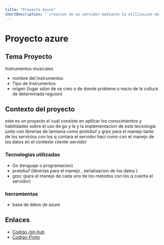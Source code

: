 ```yaml
---
title: "Proyecto Azure"
shortDescription: " creacion de un servidor mediante la utilizacion de go como lenguaje y protobuf en la serializacion para el manejo de los datos a traves de los servicios y grpc para el manejo de cada uno de los servicios con los q cuente este servidor   "
---
```


#   Proyecto azure

## Tema Proyecto
Instrumentos musicales 
- nombre del Instrumentos
- Tipo de Instrumentos
- origen (lugar sdon de se creo o de donde probiene o nacio de la cultura de determinada reguion)

## Contexto del proyecto
este es un proyecto el cual consiste en apllicar los conocimientos y habilidades sobre el uso de go y la 
y la implementacion de esta tecnologia junto con librerias de lamisma como protobuf y grpc para el manejo
 tanto de los servicios con los q contara el servidor haci como con el manejo de los datos en el contexto cliente-servidor


### Tecnologias utilizadas
- Go (lenguaje o programacion)
- protobuf (librerias para el manejo , serializacion de los datos )
- grpc (para el manejo de cada uno de los metodos con los q cuenta el servidor)


### herramientas

- base de datos de azure 





## Enlaces

- [Codigo  /git-hub](https://github.com/alejandro7345/Proyecto_Azure.git )
- [Codigo-Proto](https://github.com/alejandro7345/archivo_proto.git)

